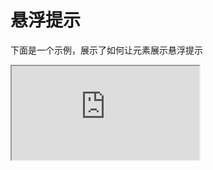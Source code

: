 # 悬浮提示

下面是一个示例，展示了如何让元素展示悬浮提示

<iframe
  src='https://8syfd6-8000.csb.app'
  style={{
    width: "100%",
    height: "500px",
    marginTop: "24px",
    border: "0",
    borderRadius: "4px",
    overflow: "hidden",
  }}
  title='iCraft Player - disabled'
/>

[![Edit iCraft Player - Demo(showTips) ](https://codesandbox.io/static/img/play-codesandbox.svg)](https://codesandbox.io/p/devbox/icraft-player-demo-animationpanel-forked-8syfd6?embed=1)

```tsx

import type { ICraftPlayerInstance } from "@icraft/player";
import { ICraftPlayer } from "@icraft/player";
import { useRef } from "react";

export default () => {
  const instanceRef = useRef<ICraftPlayerInstance>();

  const onReady = () => {
    instanceRef.current.showTips(true);
  };

  return (
    <ICraftPlayer fileUrl="/AI.iplayer" ref={instanceRef} onReady={onReady} />
  );
};


```
